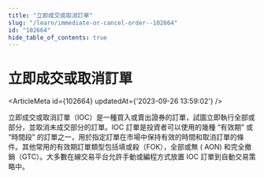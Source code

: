 ```yaml
---
title: "立即成交或取消訂單"
slug: "/learn/immediate-or-cancel-order--102664"
id: "102664"
hide_table_of_contents: true
---
```



# 立即成交或取消訂單

<ArticleMeta id={102664} updatedAt={'2023-09-26 13:59:02'} />
<div className='border-solid border-b border-t-0 my-4 border-[var(--ifm-color-gray-300)]' />

立即成交或取消訂單（IOC）是一種買入或賣出證券的訂單，試圖立即執行全部或部分，並取消未成交部分的訂單。IOC 訂單是投資者可以使用的幾種 “有效期” 或 “時間段” 的訂單之一，用於指定訂單在市場中保持有效的時間和取消訂單的條件。其他常用的有效期訂單類型包括填或殺（FOK），全部或無 ( AON) 和完全撤銷（GTC）。大多數在線交易平台允許手動或編程方式放置 IOC 訂單到自動交易策略中。
